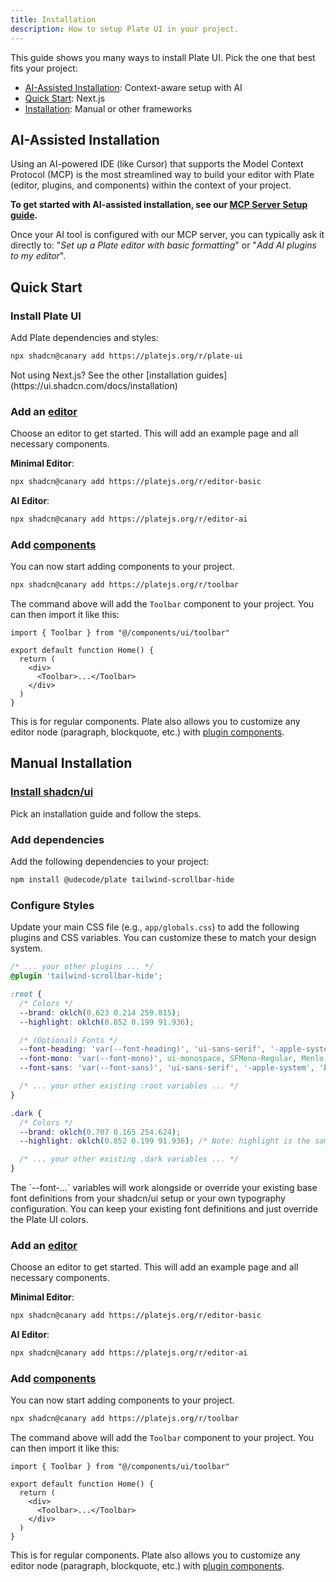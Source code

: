 ```yaml
---
title: Installation
description: How to setup Plate UI in your project.
---
```


This guide shows you many ways to install Plate UI. Pick the one that best fits your project:

- [AI-Assisted Installation](#ai-assisted-installation): Context-aware setup with AI
- [Quick Start](#quick-start): Next.js
- [Installation](#installation): Manual or other frameworks

## AI-Assisted Installation

Using an AI-powered IDE (like Cursor) that supports the Model Context Protocol (MCP) is the most streamlined way to build your editor with Plate (editor, plugins, and components) within the context of your project.

**To get started with AI-assisted installation, see our [MCP Server Setup guide](/docs/components/mcp).**

Once your AI tool is configured with our MCP server, you can typically ask it directly to:
"_Set up a Plate editor with basic formatting_" or "_Add AI plugins to my editor_".

## Quick Start

<Steps>

### Install Plate UI

Add Plate dependencies and styles:

```bash
npx shadcn@canary add https://platejs.org/r/plate-ui
```

<Callout>
Not using Next.js? See the other [installation guides](https://ui.shadcn.com/docs/installation)
</Callout>

### Add an [editor](/editors)

Choose an editor to get started. This will add an example page and all necessary components.

**Minimal Editor**:
```bash
npx shadcn@canary add https://platejs.org/r/editor-basic
```

**AI Editor**:
```bash
npx shadcn@canary add https://platejs.org/r/editor-ai
```

### Add [components](/components)

You can now start adding components to your project.

```bash
npx shadcn@canary add https://platejs.org/r/toolbar
```

The command above will add the `Toolbar` component to your project. You can then import it like this:

```tsx {1,6} showLineNumbers
import { Toolbar } from "@/components/ui/toolbar"

export default function Home() {
  return (
    <div>
      <Toolbar>...</Toolbar>
    </div>
  )
}
```

This is for regular components. Plate also allows you to customize any editor node (paragraph, blockquote, etc.) with [plugin components](/docs/plugin-components).

</Steps>

## Manual Installation

<Steps>

### [Install shadcn/ui](https://ui.shadcn.com/docs/installation)

Pick an installation guide and follow the steps.

### Add dependencies

Add the following dependencies to your project:

```bash
npm install @udecode/plate tailwind-scrollbar-hide
```

### Configure Styles

Update your main CSS file (e.g., `app/globals.css`) to add the following plugins and CSS variables. You can customize these to match your design system.

```css
/* ... your other plugins ... */
@plugin 'tailwind-scrollbar-hide';

:root {
  /* Colors */
  --brand: oklch(0.623 0.214 259.815);
  --highlight: oklch(0.852 0.199 91.936);

  /* (Optional) Fonts */
  --font-heading: 'var(--font-heading)', 'ui-sans-serif', '-apple-system', 'BlinkMacSystemFont', 'Segoe UI Variable Display', 'Segoe UI', 'Helvetica', 'Apple Color Emoji', 'Arial', 'sans-serif', 'Segoe UI Emoji', 'Segoe UI Symbol', 'Noto Color Emoji';
  --font-mono: 'var(--font-mono)', ui-monospace, SFMono-Regular, Menlo, Monaco, Consolas, 'Liberation Mono', 'Courier New', monospace;
  --font-sans: 'var(--font-sans)', 'ui-sans-serif', '-apple-system', 'BlinkMacSystemFont', 'Segoe UI Variable Display', 'Segoe UI', 'Helvetica', 'Apple Color Emoji', 'Arial', 'sans-serif', 'Segoe UI Emoji', 'Segoe UI Symbol', 'Noto Color Emoji';

  /* ... your other existing :root variables ... */
}

.dark {
  /* Colors */
  --brand: oklch(0.707 0.165 254.624);
  --highlight: oklch(0.852 0.199 91.936); /* Note: highlight is the same for light/dark in the base 'plate' style */

  /* ... your other existing .dark variables ... */
}
```

<Callout>
The `--font-...` variables will work alongside or override your existing base font definitions from your shadcn/ui setup or your own typography configuration. You can keep your existing font definitions and just override the Plate UI colors.
</Callout>

### Add an [editor](/editors)

Choose an editor to get started. This will add an example page and all necessary components.

**Minimal Editor**:
```bash
npx shadcn@canary add https://platejs.org/r/editor-basic
```

**AI Editor**:
```bash
npx shadcn@canary add https://platejs.org/r/editor-ai
```

### Add [components](/components)

You can now start adding components to your project.

```bash
npx shadcn@canary add https://platejs.org/r/toolbar
```

The command above will add the `Toolbar` component to your project. You can then import it like this:

```tsx {1,6} showLineNumbers
import { Toolbar } from "@/components/ui/toolbar"

export default function Home() {
  return (
    <div>
      <Toolbar>...</Toolbar>
    </div>
  )
}
```

This is for regular components. Plate also allows you to customize any editor node (paragraph, blockquote, etc.) with [plugin components](/docs/plugin-components).


</Steps>